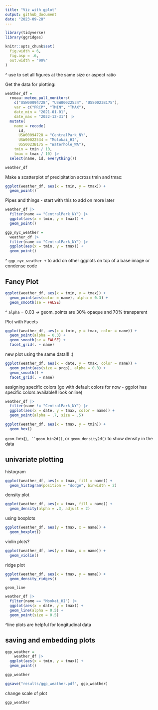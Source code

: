 ```yaml
---
title: "Viz with gplot"
output: github_document
date: "2023-09-28"
---
```


```r
library(tidyverse)
library(ggridges)

knitr::opts_chunk$set(
  fig.width = 6,
  fig.asp = .6,
  out.width = "90%"
)
```
^ use to set all figures at the same size or aspect ratio

Get the data for plotting: 

```r
weather_df = 
  rnoaa::meteo_pull_monitors(
    c("USW00094728", "USW00022534", "USS0023B17S"),
    var = c("PRCP", "TMIN", "TMAX"), 
    date_min = "2021-01-01",
    date_max = "2022-12-31") |>
  mutate(
    name = recode(
      id, 
      USW00094728 = "CentralPark_NY", 
      USW00022534 = "Molokai_HI",
      USS0023B17S = "Waterhole_WA"),
    tmin = tmin / 10,
    tmax = tmax / 10) |>
  select(name, id, everything())

weather_df
```


Make a scatterplot of precipitation across tmin and tmax:

```r
ggplot(weather_df, aes(x = tmin, y = tmax)) + 
  geom_point()
```

Pipes and things - start with this to add on more later

```r
weather_df |> 
  filter(name == "CentralPark_NY") |> 
  ggplot(aes(x = tmin, y = tmax)) + 
  geom_point()

ggp_nyc_weather = 
  weather_df |> 
  filter(name == "CentralPark_NY") |> 
  ggplot(aes(x = tmin, y = tmax)) + 
  geom_point()
```

^ `ggp_nyc_weather + ` to add on other ggplots on top of a base image or condense code

## Fancy Plot

```r
ggplot(weather_df, aes(x = tmin, y = tmax)) + 
  geom_point(aes(color = name), alpha = 0.3) + 
  geom_smooth(se = FALSE)
```

^ `alpha` = 0.03 -> geom_points are 30% opaque and 70% transparent


Plot with Facets

```r
ggplot(weather_df, aes(x = tmin, y = tmax, color = name)) + 
  geom_point(alpha = 0.3) + 
  geom_smooth(se = FALSE) + 
  facet_grid(. ~ name)
```

new plot using the same data!!! :)

```r
ggplot(weather_df, aes(x = date, y = tmax, color = name)) + 
  geom_point(aes(size = prcp), alpha = 0.3) + 
  geom_smooth() + 
  facet_grid(. ~ name)
```

assigning specific colors (go with default colors for now - ggplot has specific colors available!! look online) 

```r
weather_df |> 
  filter(name != "CentralPark_NY") |> 
  ggplot(aes(x = date, y = tmax, color = name)) +
  geom_point(alpha = .7, size = .5)
```


```r
ggplot(weather_df, aes(x = tmax, y = tmin)) + 
  geom_hex()
```

`geom_`hex()`, ``geom_bin2d()`, or `geom_density2d()` to show density in the data

## univariate plotting

histogram

```r
ggplot(weather_df, aes(x = tmax, fill = name)) + 
  geom_histogram(position = "dodge", binwidth = 2)
```

density plot

```r
ggplot(weather_df, aes(x = tmax, fill = name)) + 
  geom_density(alpha = .3, adjust = 2)
```

using boxplots

```r
ggplot(weather_df, aes(y = tmax, x = name)) + 
  geom_boxplot()
```

violin plots?

```r
ggplot(weather_df, aes(y = tmax, x = name)) + 
  geom_violin()
```
ridge plot

```r
ggplot(weather_df, aes(x = tmax, y = name)) + 
  geom_density_ridges()
```

`geom_line`

```r
weather_df |> 
  filter(name == "Mookai_HI") |> 
  ggplot(aes(x = date, y = tmax)) + 
  geom_line(alpha = 0.5) + 
  geom_point(size = 0.5)
```
^line plots are helpful for longitudinal data


## saving and embedding plots

```r
ggp_weather = 
    weather_df |> 
  ggplot(aes(x = tmin, y = tmax)) + 
  geom_point()

ggp_weather

ggsave("results/ggp_weather.pdf", ggp_weather)
```

change scale of plot 

```r
ggp_weather
```





